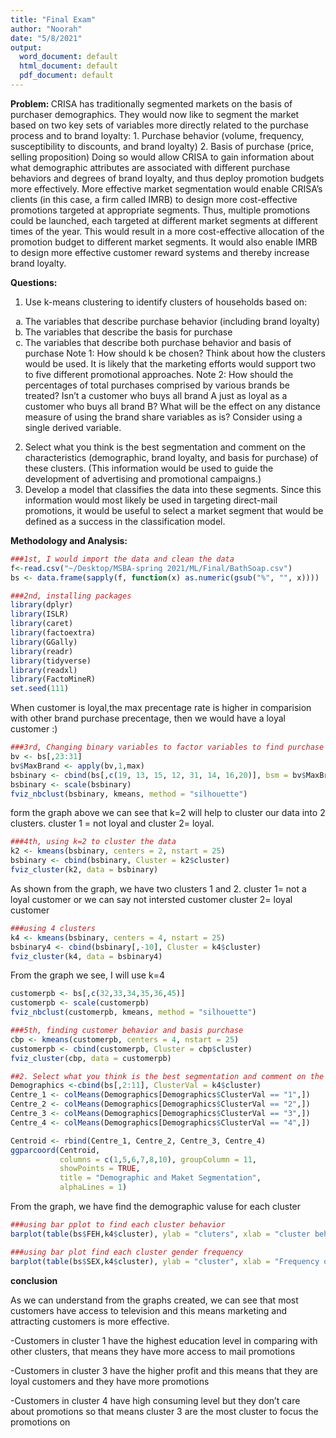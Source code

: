```yaml
---
title: "Final Exam"
author: "Noorah"
date: "5/8/2021"
output:
  word_document: default
  html_document: default
  pdf_document: default
---
```

<b> Problem: </b>
CRISA has traditionally segmented markets on the basis of purchaser demographics. They would now like to segment the market based on two key sets of variables more directly related to the purchase process and to brand loyalty:
1. Purchase behavior (volume, frequency, susceptibility to discounts, and brand loyalty)
2. Basis of purchase (price, selling proposition)
Doing so would allow CRISA to gain information about what demographic attributes are associated with different purchase behaviors and degrees of brand loyalty, and thus deploy promotion budgets more effectively. More effective market segmentation would enable CRISA’s clients (in this case, a firm called IMRB) to design more cost-effective promotions targeted at appropriate segments. Thus, multiple promotions could be launched, each targeted at different market segments at different times of the year. This would result in a more cost-effective
allocation of the promotion budget to different market segments. It would also enable IMRB to design more effective customer reward systems and thereby increase brand loyalty.

<b>Questions:</b>

1. Use k-means clustering to identify clusters of households based on:
a. The variables that describe purchase behavior (including brand loyalty)
b. The variables that describe the basis for purchase
c. The variables that describe both purchase behavior and basis of purchase
Note 1: How should k be chosen? Think about how the clusters would be used. It is likely that the marketing efforts would support two to five different promotional approaches. Note 2: How should the percentages of total purchases comprised by various brands be treated? Isn’t a customer who buys all brand A just as loyal as a customer who buys all brand B? What will be the effect on any distance measure of using the brand share variables as is? Consider using a single derived variable.
2. Select what you think is the best segmentation and comment on the characteristics (demographic, brand loyalty, and basis for purchase) of these clusters. (This information would be used to guide the development of advertising and promotional campaigns.)
3. Develop a model that classifies the data into these segments. Since this information would most likely be used in targeting direct-mail promotions, it would be useful to select a market segment that would be defined as a success in the classification model.


<b>Methodology and Analysis:</b>
```r
###1st, I would import the data and clean the data
f<-read.csv("~/Desktop/MSBA-spring 2021/ML/Final/BathSoap.csv")
bs <- data.frame(sapply(f, function(x) as.numeric(gsub("%", "", x))))
```



```r
###2nd, installing packages 
library(dplyr)
library(ISLR)
library(caret)
library(factoextra)
library(GGally)
library(readr)
library(tidyverse)
library(readxl)
library(FactoMineR)
set.seed(111)
```

When customer is loyal,the max precentage rate is higher in comparision with other
brand purchase precentage, then we would have a loyal customer :)
```r
###3rd, Changing binary variables to factor variables to find purchase behavior
bv <- bs[,23:31]
bv$MaxBrand <- apply(bv,1,max)
bsbinary <- cbind(bs[,c(19, 13, 15, 12, 31, 14, 16,20)], bsm = bv$MaxBrand)
bsbinary <- scale(bsbinary)
fviz_nbclust(bsbinary, kmeans, method = "silhouette")

```

form the graph above we can see that k=2 will help to cluster our data into 2 clusters. cluster 1 = not loyal and cluster 2= loyal.

```r
###4th, using k=2 to cluster the data
k2 <- kmeans(bsbinary, centers = 2, nstart = 25)
bsbinary <- cbind(bsbinary, Cluster = k2$cluster)
fviz_cluster(k2, data = bsbinary)

```

As shown from the graph, we have two clusters 1 and 2. 
cluster 1= not a loyal customer or we can say not intersted customer
cluster 2= loyal customer



```r

###using 4 clusters
k4 <- kmeans(bsbinary, centers = 4, nstart = 25)
bsbinary4 <- cbind(bsbinary[,-10], Cluster = k4$cluster)
fviz_cluster(k4, data = bsbinary4)
```



From  the graph we see, I will use k=4
```r

customerpb <- bs[,c(32,33,34,35,36,45)]
customerpb <- scale(customerpb)
fviz_nbclust(customerpb, kmeans, method = "silhouette")
```

```r
###5th, finding customer behavior and basis purchase
cbp <- kmeans(customerpb, centers = 4, nstart = 25)
customerpb <- cbind(customerpb, Cluster = cbp$cluster)
fviz_cluster(cbp, data = customerpb)

```



```r
##2. Select what you think is the best segmentation and comment on the characteristics (demographic, brand loyalty, and basis for purchase) of these clusters. (This information would be used to guide the development of advertising and promotional campaigns.)
Demographics <-cbind(bs[,2:11], ClusterVal = k4$cluster)
Centre_1 <- colMeans(Demographics[Demographics$ClusterVal == "1",])
Centre_2 <- colMeans(Demographics[Demographics$ClusterVal == "2",])
Centre_3 <- colMeans(Demographics[Demographics$ClusterVal == "3",])
Centre_4 <- colMeans(Demographics[Demographics$ClusterVal == "4",])

Centroid <- rbind(Centre_1, Centre_2, Centre_3, Centre_4)
ggparcoord(Centroid,
           columns = c(1,5,6,7,8,10), groupColumn = 11,
           showPoints = TRUE, 
           title = "Demographic and Maket Segmentation",
           alphaLines = 1)

```
From the graph, we have find the demographic valuse for each cluster 

```r
###using bar pplot to find each cluster behavior
barplot(table(bs$FEH,k4$cluster), ylab = "cluters", xlab = "cluster behavior", main = "The beahvior for each cluster",horiz=TRUE)


```


```r
###using bar plot find each cluster gender frequency
barplot(table(bs$SEX,k4$cluster), ylab = "cluster", xlab = "Frequency of Gender", main = "The Frequency of Each Gender",horiz=TRUE)

```


<b> conclusion</b>

As we can understand from the graphs created, we can see that most customers have
access to television and this means marketing and attracting customers is more 
effective.

-Customers in cluster 1 have the highest education level in comparing with other
clusters, that means they have more access to mail promotions 

-Customers in cluster 3 have the higher profit and this means that they are loyal
customers and they have more promotions 

-Customers in cluster 4 have high consuming level but they don't care about promotions so that means cluster 3 are the most cluster to focus the promotions on
